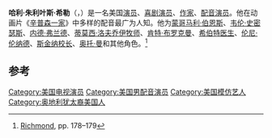 {{noteTA
|G1=Simpsons
}}
{{Infobox entertainer
| image = Harry_Shearer_at_RT4.jpg
| name = 哈利·希勒
| type = 男演员
| caption = 哈利·希勒
| birthdate = {{birth date and age|1943|12|23}}
| location = [[美国|美国]][[加利福尼亚州|加利福尼亚州]][[洛杉矶|洛杉矶]]市
| birthname = 哈利·朱利叶斯·希勒
}}
'''哈利·朱利叶斯·希勒'''（{{lang-en|'''Harry Julius Shearer'''}}，{{bd|1943年|12月23日|}}）是一名美国[[演员|演员]]、[[喜剧演员|喜剧演员]]、[[作家|作家]]、[[配音演员|配音演员]]。他在动画片《[[辛普森一家|辛普森一家]]》中多样的配音最广为人知。他为[[蒙哥马利·伯恩斯|蒙哥马利·伯恩斯]]、[[韦伦·史密瑟斯|韦伦·史密瑟斯]]、[[内德·弗兰德|内德·弗兰德]]、[[蒂莫西·洛夫乔伊牧师|蒂莫西·洛夫乔伊牧师]]、[[肯特·布罗克曼|肯特·布罗克曼]]、[[希伯特医生|希伯特医生]]、[[伦尼·伦纳德|伦尼·伦纳德]]、[[西摩·斯金纳|斯金纳校长]]、[[奥托·曼|奥托·曼]]和其他角色。<ref>[[#Richmond|Richmond]], pp. 178–179</ref>

==参考==
{{reflist}}

{{us-bio-stub}}
{{actor-stub}}

{{Simpsons cast}}
{{Authority control}}
{{DEFAULTSORT:Shearer, Harry}} 
[[Category:美国电视演员|Category:美国电视演员]]
[[Category:美国男配音演员|Category:美国男配音演员]]
[[Category:美国模仿艺人|Category:美国模仿艺人]]
[[Category:奥地利犹太裔美国人|Category:奥地利犹太裔美国人]]